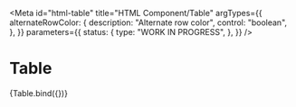 <!-- @license CC0-1.0 -->


<Meta
  id="html-table"
  title="HTML Component/Table"
  argTypes={{
    alternateRowColor: {
      description: "Alternate row color",
      control: "boolean",
    },
  }}
  parameters={{
    status: {
      type: "WORK IN PROGRESS",
    },
  }}
/>

# Table

<Canvas>
  <Story
    name="Default"
    args={{
      ...defaultArgs,
    }}
  >
    {Table.bind({})}
  </Story>
</Canvas>

<ArgsTable story="Default" />
